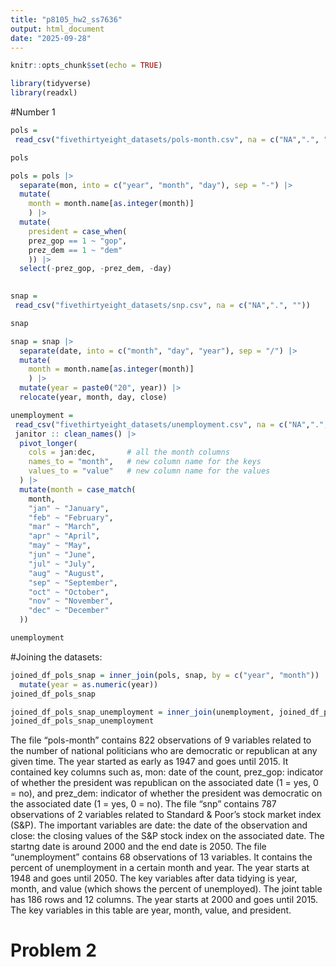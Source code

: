 ```yaml
---
title: "p8105_hw2_ss7636"
output: html_document
date: "2025-09-28"
---
```


```r
knitr::opts_chunk$set(echo = TRUE)
```

```r
library(tidyverse)
library(readxl)
```

#Number 1
```r
pols = 
 read_csv("fivethirtyeight_datasets/pols-month.csv", na = c("NA",".", ""))

pols
```
```r
pols = pols |> 
  separate(mon, into = c("year", "month", "day"), sep = "-") |> 
  mutate(
    month = month.name[as.integer(month)]
    ) |> 
  mutate(
    president = case_when(
    prez_gop == 1 ~ "gop",
    prez_dem == 1 ~ "dem"
    )) |> 
  select(-prez_gop, -prez_dem, -day)
  

```

```r
snap = 
 read_csv("fivethirtyeight_datasets/snp.csv", na = c("NA",".", ""))

snap
```
```r
snap = snap |> 
  separate(date, into = c("month", "day", "year"), sep = "/") |> 
  mutate(
    month = month.name[as.integer(month)]
    ) |> 
  mutate(year = paste0("20", year)) |> 
  relocate(year, month, day, close)
```

```r
unemployment = 
 read_csv("fivethirtyeight_datasets/unemployment.csv", na = c("NA",".", "")) |> 
 janitor :: clean_names() |> 
  pivot_longer(
    cols = jan:dec,       # all the month columns
    names_to = "month",   # new column name for the keys
    values_to = "value"   # new column name for the values
  ) |> 
  mutate(month = case_match(
    month,
    "jan" ~ "January",
    "feb" ~ "February",
    "mar" ~ "March",
    "apr" ~ "April",
    "may" ~ "May",
    "jun" ~ "June",
    "jul" ~ "July",
    "aug" ~ "August",
    "sep" ~ "September",
    "oct" ~ "October",
    "nov" ~ "November",
    "dec" ~ "December"
  ))

unemployment
```

#Joining the datasets:
```r
joined_df_pols_snap = inner_join(pols, snap, by = c("year", "month")) |> 
  mutate(year = as.numeric(year))
joined_df_pols_snap
```

```r
joined_df_pols_snap_unemployment = inner_join(unemployment, joined_df_pols_snap, by = c("year", "month"))
joined_df_pols_snap_unemployment
```

The file “pols-month” contains 822 observations of 9 variables related to the number of national politicians who are democratic or republican at any given time. The year started as early as 1947 and goes until 2015. It contained key columns such as, mon: date of the count, prez_gop: indicator of whether the president was republican on the associated date (1 = yes, 0 = no), and prez_dem: indicator of whether the president was democratic on the associated date (1 = yes, 0 = no). The file “snp” contains 787 observations of 2 variables related to Standard & Poor’s stock market index (S&P). The important variables are date: the date of the observation and close: the closing values of the S&P stock index on the associated date. The startng date is around 2000 and the end date is 2050. The file “unemployment” contains 68 observations of 13 variables. It contains the percent of unemployment in a certain month and year. The year starts at 1948 and goes until 2050. The key variables after data tidying is year, month, and value (which shows the percent of unemployed). The joint table has 186 rows and 12 columns. The year starts at 2000 and goes until 2015.  The key variables in this table are year, month, value, and president. 

# Problem 2
```r

```

